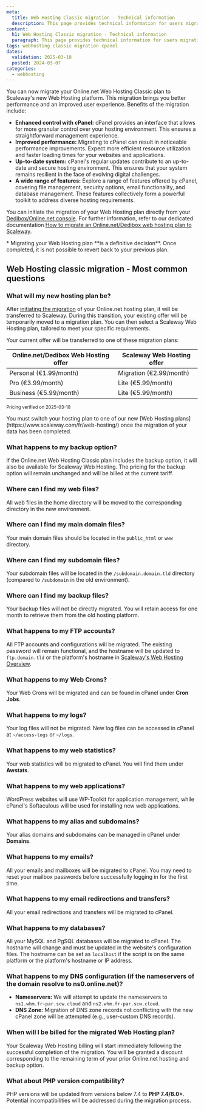 ```yaml
---
meta:
  title: Web Hosting Classic migration - Technical information
  description: This page provides technical information for users migrating their Web Hosting Classic to cPanel.
content:
  h1: Web Hosting Classic migration - Technical information
  paragraph: This page provides technical information for users migrating their Web Hosting Classic to cPanel.
tags: webhosting classic migration cpanel
dates:
  validation: 2025-03-18
  posted: 2024-03-07
categories:
  - webhosting
---
```


You can now migrate your Online.net Web Hosting Classic plan to Scaleway's new Web Hosting platform. This migration brings you better performance and an improved user experience. Benefits of the migration include:

- **Enhanced control with cPanel:** cPanel provides an interface that allows for more granular control over your hosting environment. This ensures a straightforward management experience.
- **Improved performance:** Migrating to cPanel can result in noticeable performance improvements. Expect more efficient resource utilization and faster loading times for your websites and applications.
- **Up-to-date system:** cPanel's regular updates contribute to an up-to-date and secure hosting environment. This ensures that your system remains resilient in the face of evolving digital challenges.
- **A wide range of features:** Explore a range of features offered by cPanel, covering file management, security options, email functionality, and database management. These features collectively form a powerful toolkit to address diverse hosting requirements.

You can initiate the migration of your Web Hosting plan directly from your [Dedibox/Online.net console](https://console.online.net/). For further information, refer to our dedicated documentation [How to migrate an Online.net/Dedibox web hosting plan to Scaleway](/webhosting/how-to/migrate-webhosting-plan/).

<Message type="important">
    * Migrating your Web Hosting plan **is a definitive decision**. Once completed, it is not possible to revert back to your previous plan.
</Message>

## Web Hosting classic migration -  Most common questions

### What will my new hosting plan be?

After [initiating the migration](/webhosting/how-to/migrate-webhosting-plan/) of your Online.net hosting plan, it will be transferred to Scaleway. During this transition, your existing offer will be temporarily moved to a migration plan. You can then select a Scaleway Web Hosting plan, tailored to meet your specific requirements.

Your current offer will be transferred to one of these migration plans:

| Online.net/Dedibox Web Hosting offer | Scaleway Web Hosting offer    |
|--------------------------------------|-------------------------------|
| Personal (€1.99/month)               | Migration (€2.99/month)       |
| Pro (€3.99/month)                    | Lite (€5.99/month)            |
| Business (€5.99/month)               | Lite (€5.99/month)            |
<sup>Pricing verified on 2025-03-18</sup>

<Message type="important">
    You must switch your hosting plan to one of our new [Web Hosting plans](https://www.scaleway.com/fr/web-hosting/) once the migration of your data has been completed.
</Message>

### What happens to my backup option?

If the Online.net Web Hosting Classic plan includes the backup option, it will also be available for Scaleway Web Hosting. The pricing for the backup option will remain unchanged and will be billed at the current tariff.

### Where can I find my web files?

All web files in the home directory will be moved to the corresponding directory in the new environment.

### Where can I find my main domain files?

Your main domain files should be located in the `public_html` or `www` directory.

### Where can I find my subdomain files?

Your subdomain files will be located in the `/subdomain.domain.tld` directory (compared to `/subdomain` in the old environment).

### Where can I find my backup files?

Your backup files will not be directly migrated. You will retain access for one month to retrieve them from the old hosting platform.

### What happens to my FTP accounts?

All FTP accounts and configurations will be migrated. The existing password will remain functional, and the hostname will be updated to `ftp.domain.tld` or the platform's hostname in [Scaleway's Web Hosting Overview](https://console.scaleway.com/webhosting/webhosting).

### What happens to my Web Crons?

Your Web Crons will be migrated and can be found in cPanel under **Cron Jobs**.

### What happens to my logs?

Your log files will not be migrated. New log files can be accessed in cPanel at `~/access-logs` or `~/logs`.

### What happens to my web statistics?

Your web statistics will be migrated to cPanel. You will find them under **Awstats**.

### What happens to my web applications?

WordPress websites will use WP-Toolkit for application management, while cPanel's Softaculous will be used for installing new web applications.

### What happens to my alias and subdomains?

Your alias domains and subdomains can be managed in cPanel under **Domains**.

### What happens to my emails?

All your emails and mailboxes will be migrated to cPanel. You may need to reset your mailbox passwords before successfully logging in for the first time.

### What happens to my email redirections and transfers?

All your email redirections and transfers will be migrated to cPanel.

### What happens to my databases?

All your MySQL and PgSQL databases will be migrated to cPanel. The hostname will change and must be updated in the website's configuration files. The hostname can be set as `localhost` if the script is on the same platform or the platform's hostname or IP address.

### What happens to my DNS configuration (if the nameservers of the domain resolve to ns0.online.net)?

- **Nameservers:** We will attempt to update the nameservers to `ns1.whm.fr-par.scw.cloud` and `ns2.whm.fr-par.scw.cloud`.
- **DNS Zone:** Migration of DNS zone records not conflicting with the new cPanel zone will be attempted (e.g., user-custom DNS records).

### When will I be billed for the migrated Web Hosting plan?

Your Scaleway Web Hosting billing will start immediately following the successful completion of the migration. You will be granted a discount corresponding to the remaining term of your prior Online.net hosting and backup option.

### What about PHP version compatibility?

PHP versions will be updated from versions below 7.4 to **PHP 7.4/8.0+**. Potential incompatibilities will be addressed during the migration process.